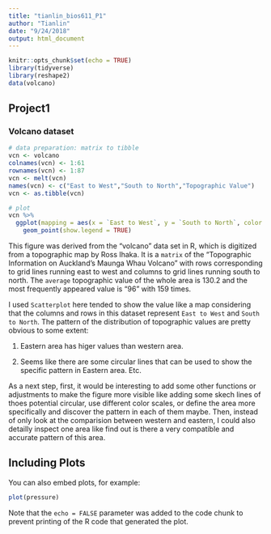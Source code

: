```yaml
---
title: "tianlin_bios611_P1"
author: "Tianlin"
date: "9/24/2018"
output: html_document
---
```


```r
knitr::opts_chunk$set(echo = TRUE)
library(tidyverse)
library(reshape2)
data(volcano)
```

## Project1

### Volcano dataset

```r
# data preparation: matrix to tibble
vcn <- volcano
colnames(vcn) <- 1:61
rownames(vcn) <- 1:87
vcn <- melt(vcn)
names(vcn) <- c("East to West","South to North","Topographic Value")
vcn <- as.tibble(vcn)

# plot
vcn %>% 
  ggplot(mapping = aes(x = `East to West`, y = `South to North`, color = `Topographic Value`)) +
    geom_point(show.legend = TRUE)
```

This figure was derived from the “volcano” data set in R, which is digitized from a topographic map by Ross Ihaka. It is a `matrix` of the "Topographic Information on Auckland's Maunga Whau Volcano" with rows corresponding to grid lines running east to west and columns to grid lines running south to north. The `average` topographic value of the whole area is 130.2 and the most frequently appeared value is "96" with 159 times.

I used `Scatterplot` here tended to show the value like a map considering that the columns and rows in this dataset represent `East to West` and `South to North`. The pattern of the distribution of topographic values are pretty obvious to some extent: 

1. Eastern area has higer values than western area.

2. Seems like there are some circular lines that can be used to show the specific pattern in Eastern area. Etc.

As a next step, first, it would be interesting to add some other functions or adjustments to make the figure more visible like adding some skech lines of thoes potential circular, use different color scales, or define the area more specifically and discover the pattern in each of them maybe. Then, instead of only look at the comparision between western and eastern, I could also detailly inspect one area like find out is there a very compatible and accurate pattern of this area.


## Including Plots

You can also embed plots, for example:

```r
plot(pressure)
```

Note that the `echo = FALSE` parameter was added to the code chunk to prevent printing of the R code that generated the plot.
